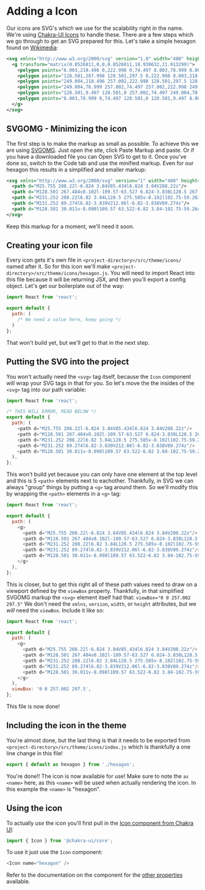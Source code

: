 
<Meta title="Docs/Adding an Icon" />

# Adding a Icon

Our icons are SVG's which we use for the scalability right in the name. We're using [Chakra-UI Icons](https://v0.chakra-ui.com/icon) to handle these. There are a few steps which we go through to get an SVG prepared for this. Let's take a simple hexagon found on [Wikimedia](https://upload.wikimedia.org/wikipedia/commons/8/85/Cyclohexane_simple.svg):

```svg
<svg xmlns="http://www.w3.org/2000/svg" version="1.0" width="480" height="543.03003" viewBox="0 0 257.002 297.5" xml:space="preserve">
  <g transform="matrix(0.8526811,0,0,0.8526811,18.930632,21.913299)">
    <polygon points="8.003,218.496 0,222.998 0,74.497 8.003,78.999 8.003,218.496 "/>
    <polygon points="128.501,287.998 128.501,297.5 0,222.998 8.003,218.496 128.501,287.998 "/>
    <polygon points="249.004,218.496 257.002,222.998 128.501,297.5 128.501,287.998 249.004,218.496 "/>
    <polygon points="249.004,78.999 257.002,74.497 257.002,222.998 249.004,218.496 249.004,78.999 "/>
    <polygon points="128.501,9.497 128.501,0 257.002,74.497 249.004,78.999 128.501,9.497 "/>
    <polygon points="8.003,78.999 0,74.497 128.501,0 128.501,9.497 8.003,78.999 "/>
  </g>
</svg>
```

## SVGOMG - Minimizing the icon

The first step is to make the markup as small as possible. To achieve this we are using [SVGOMG](https://svgomg.firebaseapp.com/). Just open the site, click Paste Markup and paste. Or if you have a downloaded file you can Open SVG to get to it. Once you've done so, switch to the Code tab and use the minified markup. Even for our hexagon this results in a simplified and smaller markup:

```svg
<svg xmlns="http://www.w3.org/2000/svg" version="1" width="480" height="543.03" viewBox="0 0 257.002 297.5">
  <path d="M25.755 208.22l-6.824 3.84V85.434l6.824 3.84V208.22z"/>
  <path d="M128.501 267.484v8.102l-109.57-63.527 6.824-3.838L128.5 267.484z"/>
  <path d="M231.252 208.22l6.82 3.84L128.5 275.585v-8.102l102.75-59.263z"/>
  <path d="M231.252 89.274l6.82-3.839V212.06l-6.82-3.838V89.274z"/>
  <path d="M128.501 30.011v-8.098l109.57 63.522-6.82 3.84-102.75-59.264zM25.755 89.274l-6.824-3.839L128.5 21.913v8.098L25.755 89.274z"/>
</svg>
```

Keep this markup for a moment, we'll need it soon.

## Creating your icon file

Every icon gets it's own file in `<project-directory>/src/theme/icons/` named after it. So for this icon we'll make `<project-directory>/src/theme/icons/hexagon.js`. You will need to import React into this file because it will be returning JSX, and then you'll export a config object. Let's get our boilerplate out of the way:

```javascript
import React from 'react';

export default {
  path: (
    /* We need a value here, keep going */
  )
};
```

That won't build yet, but we'll get to that in the next step.

## Putting the SVG into the project

You won't actually need the `<svg>` tag itself, because the `Icon` component will wrap your SVG tags in that for you. So let's move the the insides of the `<svg>` tag into our path variable:

```javascript
import React from 'react';

/* THIS WILL ERROR, READ BELOW */
export default {
  path: (
    <path d="M25.755 208.22l-6.824 3.84V85.434l6.824 3.84V208.22z"/>
    <path d="M128.501 267.484v8.102l-109.57-63.527 6.824-3.838L128.5 267.484z"/>
    <path d="M231.252 208.22l6.82 3.84L128.5 275.585v-8.102l102.75-59.263z"/>
    <path d="M231.252 89.274l6.82-3.839V212.06l-6.82-3.838V89.274z"/>
    <path d="M128.501 30.011v-8.098l109.57 63.522-6.82 3.84-102.75-59.264zM25.755 89.274l-6.824-3.839L128.5 21.913v8.098L25.755 89.274z"/>
  ),
};
```

This won't build yet because you can only have one element at the top level and this is 5 `<path>` elements next to eachother. Thankfully, in SVG we can always "group" things by putting a `<g>` tag around them. So we'll modify this by wrapping the `<path>` elements in a `<g>` tag:

```javascript
import React from 'react';

export default {
  path: (
    <g>
      <path d="M25.755 208.22l-6.824 3.84V85.434l6.824 3.84V208.22z"/>
      <path d="M128.501 267.484v8.102l-109.57-63.527 6.824-3.838L128.5 267.484z"/>
      <path d="M231.252 208.22l6.82 3.84L128.5 275.585v-8.102l102.75-59.263z"/>
      <path d="M231.252 89.274l6.82-3.839V212.06l-6.82-3.838V89.274z"/>
      <path d="M128.501 30.011v-8.098l109.57 63.522-6.82 3.84-102.75-59.264zM25.755 89.274l-6.824-3.839L128.5 21.913v8.098L25.755 89.274z"/>
    </g>
  ),
};
```

This is closer, but to get this right all of these path values need to draw on a viewport defined by the `viewBox` property. Thankfully, in that simplified SVGOMG markup the `<svg>` element itself had that: `viewBox="0 0 257.002 297.5"` We don't need the `xmlns`, `version`, `width`, or `height` attributes, but we *will* need the `viewBox`. Include it like so:

```javascript
import React from 'react';

export default {
  path: (
    <g>
      <path d="M25.755 208.22l-6.824 3.84V85.434l6.824 3.84V208.22z"/>
      <path d="M128.501 267.484v8.102l-109.57-63.527 6.824-3.838L128.5 267.484z"/>
      <path d="M231.252 208.22l6.82 3.84L128.5 275.585v-8.102l102.75-59.263z"/>
      <path d="M231.252 89.274l6.82-3.839V212.06l-6.82-3.838V89.274z"/>
      <path d="M128.501 30.011v-8.098l109.57 63.522-6.82 3.84-102.75-59.264zM25.755 89.274l-6.824-3.839L128.5 21.913v8.098L25.755 89.274z"/>
    </g>
  ),
  viewBox: '0 0 257.002 297.5',
};
```

This file is now done!

## Including the icon in the theme

You're almost done, but the last thing is that it needs to be exported from `<project-directory>/src/theme/icons/index.js` which is thankfully a one line change in this file!

```javascript
export { default as hexagon } from './hexagon';
```

You're done!! The icon is now available for use! Make sure to note the `as <name>` here, as this `<name>` will be used when actually rendering the icon. In this example the `<name>` is "hexagon".

## Using the icon

To actually *use* the icon you'll first pull in the [Icon component from Chakra UI](https://v0.chakra-ui.com/icon):

```javascript
import { Icon } from '@chakra-ui/core';
```

To use it just use the `Icon` component:

```javascript
<Icon name="hexagon" />
```

Refer to the documentation on the component for the [other properties](https://v0.chakra-ui.com/icon#props) available.
